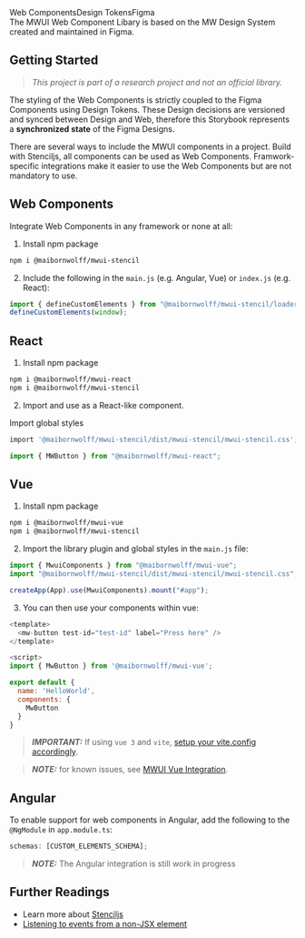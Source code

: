 
<Meta title="Welcome" />

<section style={{ marginTop: '3vh', marginBottom: '10vh' }}>
<mw-card elevated>
  <mw-card-header header="MWUI" subheader="Web Component Library">
    <mw-avatar slot="icon" src="https://placedog.net/250/250?id=3" alt="mwui"></mw-avatar>
  </mw-card-header>
  <mw-card-body>
<div style={{ display: 'flex', flexWrap: 'wrap', gap: '8px', marginBottom: '20px' }}>
  <mw-chip selected>Web Components</mw-chip><mw-chip selected>Design Tokens</mw-chip><mw-chip selected>Figma</mw-chip>
  </div>
  The MWUI Web Component Libary is based on the MW Design System created and maintained in Figma.</mw-card-body>
</mw-card>

</section>
<section>

## Getting Started

> _This project is part of a research project and not an official library._

The styling of the Web Components is strictly coupled to the Figma Components using Design Tokens. These Design decisions are versioned and synced between Design and Web,
therefore this Storybook represents a **synchronized state** of the Figma Designs.

There are several ways to include the MWUI components in a project. Build with Stenciljs, all components can be used as Web Components.
Framwork-specific integrations make it easier to use the Web Components but are not mandatory to use.

</section>
<section>

## Web Components

Integrate Web Components in any framework or none at all:

1. Install npm package

```bash
npm i @maibornwolff/mwui-stencil
```

2. Include the following in the `main.js` (e.g. Angular, Vue) or `index.js` (e.g. React):

```javascript
import { defineCustomElements } from "@maibornwolff/mwui-stencil/loader";
defineCustomElements(window);
```

## React

1. Install npm package

```bash
npm i @maibornwolff/mwui-react
npm i @maibornwolff/mwui-stencil
```

2. Import and use as a React-like component.

Import global styles

```bash
import '@maibornwolff/mwui-stencil/dist/mwui-stencil/mwui-stencil.css';
```

```javascript
import { MWButton } from "@maibornwolff/mwui-react";
```

## Vue

1. Install npm package

```bash
npm i @maibornwolff/mwui-vue
npm i @maibornwolff/mwui-stencil
```

2. Import the library plugin and global styles in the `main.js` file:

```javascript
import { MwuiComponents } from "@maibornwolff/mwui-vue";
import "@maibornwolff/mwui-stencil/dist/mwui-stencil/mwui-stencil.css";

createApp(App).use(MwuiComponents).mount("#app");
```

3. You can then use your components within vue:

```javascript
<template>
  <mw-button test-id="test-id" label="Press here" />
</template>

<script>
import { MwButton } from '@maibornwolff/mwui-vue';

export default {
  name: 'HelloWorld',
  components: {
    MwButton
  }
}
```

> **_IMPORTANT:_** If using `vue 3` and `vite`, [setup your vite.config accordingly](https://stenciljs.com/docs/vue#creating-a-consumer-vue-app).

> **_NOTE:_** for known issues, see [MWUI Vue Integration](https://github.com/MaibornWolff/mwui/tree/main/mwui-vue#known-issues).

## Angular

To enable support for web components in Angular, add the following to the `@NgModule` in `app.module.ts`:

```TypeScript
schemas: [CUSTOM_ELEMENTS_SCHEMA];
```

> **_NOTE:_** The Angular integration is still work in progress

## Further Readings

- Learn more about [Stenciljs](https://stenciljs.com/)
- [Listening to events from a non-JSX element](https://stenciljs.com/docs/events#listening-to-events-from-a-non-jsx-element)

</section>
